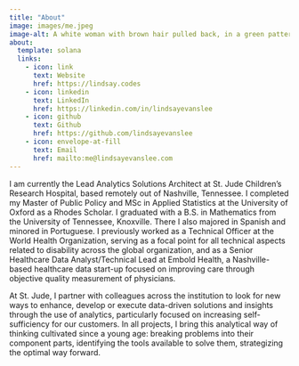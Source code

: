 ```yaml
---
title: "About"
image: images/me.jpeg
image-alt: A white woman with brown hair pulled back, in a green patterned dress and beige cardigan, sitting in a wheelchair, smiling like she loves having a headshot taken
about:
  template: solana
  links:
    - icon: link
      text: Website
      href: https://lindsay.codes
    - icon: linkedin
      text: LinkedIn
      href: https://linkedin.com/in/lindsayevanslee
    - icon: github
      text: Github
      href: https://github.com/lindsayevanslee
    - icon: envelope-at-fill
      text: Email
      href: mailto:me@lindsayevanslee.com
---
```


I am currently the Lead Analytics Solutions Architect at St. Jude Children's Research Hospital, based remotely out of Nashville, Tennessee. I completed my Master of Public Policy and MSc in Applied Statistics at the University of Oxford as a Rhodes Scholar. I graduated with a B.S. in Mathematics from the University of Tennessee, Knoxville. There I also majored in Spanish and minored in Portuguese. I previously worked as a Technical Officer at the World Health Organization, serving as a focal point for all technical aspects related to disability across the global organization, and as a Senior Healthcare Data Analyst/Technical Lead at Embold Health, a Nashville-based healthcare data start-up focused on improving care through objective quality measurement of physicians.

At St. Jude, I partner with colleagues across the institution to look for new ways to enhance, develop or execute data-driven solutions and insights through the use of analytics, particularly focused on increasing self-sufficiency for our customers. In all projects, I bring this analytical way of thinking cultivated since a young age: breaking problems into their component parts, identifying the tools available to solve them, strategizing the optimal way forward.
